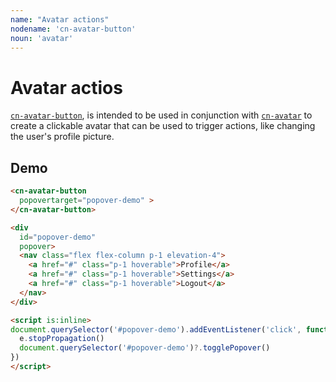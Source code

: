 ```yaml
---
name: "Avatar actions"
nodename: 'cn-avatar-button'
noun: 'avatar'
---
```


# Avatar actios

[`cn-avatar-button`](/elements/cn-avatar-button), is intended to be used in conjunction with [`cn-avatar`](/elements/cn-avatar) to create a clickable avatar that can be used to trigger actions, like changing the user's profile picture.

## Demo


<AvatarActionsPopup />

```html
<cn-avatar-button
  popovertarget="popover-demo" >
</cn-avatar-button>

<div
  id="popover-demo"
  popover>
  <nav class="flex flex-column p-1 elevation-4">
    <a href="#" class="p-1 hoverable">Profile</a>
    <a href="#" class="p-1 hoverable">Settings</a>
    <a href="#" class="p-1 hoverable">Logout</a>
  </nav>
</div>

<script is:inline>
document.querySelector('#popover-demo').addEventListener('click', function(e) {
  e.stopPropagation()
  document.querySelector('#popover-demo')?.togglePopover()
})
</script>
```
